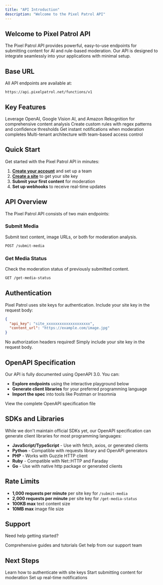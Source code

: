 ```yaml
---
title: "API Introduction"
description: "Welcome to the Pixel Patrol API"
---
```


## Welcome to Pixel Patrol API

The Pixel Patrol API provides powerful, easy-to-use endpoints for submitting content for AI and rule-based moderation. Our API is designed to integrate seamlessly into your applications with minimal setup.

## Base URL

All API endpoints are available at:

```
https://api.pixelpatrol.net/functions/v1
```

## Key Features

<CardGroup cols={2}>
  <Card title="AI-Powered Moderation" icon="brain">
    Leverage OpenAI, Google Vision AI, and Amazon Rekognition for comprehensive
    content analysis
  </Card>
  <Card title="Rule-Based Filtering" icon="filter">
    Create custom rules with regex patterns and confidence thresholds
  </Card>
  <Card title="Real-time Webhooks" icon="bolt">
    Get instant notifications when moderation completes
  </Card>
  <Card title="Team Management" icon="users">
    Multi-tenant architecture with team-based access control
  </Card>
</CardGroup>

## Quick Start

Get started with the Pixel Patrol API in minutes:

1. **[Create your account](https://app.pixelpatrol.net/auth)** and set up a team
2. **[Create a site](https://app.pixelpatrol.net/protected/sites)** to get your site key
3. **Submit your first content** for moderation
4. **Set up webhooks** to receive real-time updates

## API Overview

The Pixel Patrol API consists of two main endpoints:

### Submit Media

Submit text content, image URLs, or both for moderation analysis.

```bash
POST /submit-media
```

### Get Media Status

Check the moderation status of previously submitted content.

```bash
GET /get-media-status
```

## Authentication

Pixel Patrol uses site keys for authentication. Include your site key in the request body:

```json
{
  "api_key": "site_xxxxxxxxxxxxxxxxxxxx",
  "content_url": "https://example.com/image.jpg"
}
```

<Note>
  No authorization headers required! Simply include your site key in the request
  body.
</Note>

## OpenAPI Specification

Our API is fully documented using OpenAPI 3.0. You can:

- **Explore endpoints** using the interactive playground below
- **Generate client libraries** for your preferred programming language
- **Import the spec** into tools like Postman or Insomnia

<Card title="OpenAPI Specification" icon="code" href="/openapi.json">
  View the complete OpenAPI specification file
</Card>

## SDKs and Libraries

While we don't maintain official SDKs yet, our OpenAPI specification can generate client libraries for most programming languages:

- **JavaScript/TypeScript** - Use with fetch, axios, or generated clients
- **Python** - Compatible with requests library and OpenAPI generators
- **PHP** - Works with Guzzle HTTP client
- **Ruby** - Compatible with Net::HTTP and Faraday
- **Go** - Use with native http package or generated clients

## Rate Limits

- **1,000 requests per minute** per site key for `/submit-media`
- **2,000 requests per minute** per site key for `/get-media-status`
- **100KB max** text content size
- **10MB max** image file size

## Support

Need help getting started?

<CardGroup cols={2}>
  <Card title="Documentation" icon="book" href="/quickstart">
    Comprehensive guides and tutorials
  </Card>
  <Card
    title="Email Support"
    icon="envelope"
    href="mailto:support@pixelpatrol.net"
  >
    Get help from our support team
  </Card>
</CardGroup>

## Next Steps

<CardGroup cols={3}>
  <Card title="Authentication" icon="key" href="/api-reference/authentication">
    Learn how to authenticate with site keys
  </Card>
  <Card title="Submit Media" icon="upload" href="/api-reference/submit-media">
    Start submitting content for moderation
  </Card>
  <Card title="Webhooks" icon="webhook" href="/api-reference/webhooks/overview">
    Set up real-time notifications
  </Card>
</CardGroup>
